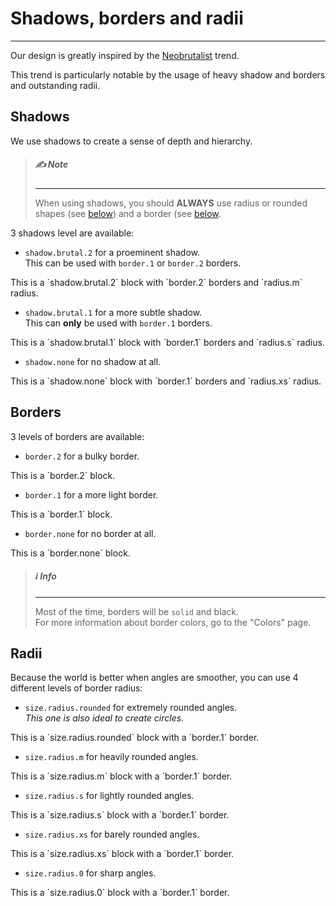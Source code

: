
<Meta title="Atoms/Shadows, borders and radii" />

# Shadows, borders and radii

---

Our design is greatly inspired by the
[Neobrutalist](https://bootcamp.uxdesign.cc/the-neubrutalism-or-neo-brutalism-ui-design-trend-641714825fed)
trend.

This trend is particularly notable by the usage of heavy shadow and borders
and outstanding radii.

## Shadows

We use shadows to create a sense of depth and hierarchy.

> ##### ✍️ Note
>
> ---
>
> When using shadows, you should **ALWAYS** use radius or rounded shapes (see
> [below](#Radii)) and a border (see [below](#borders).

3 shadows level are available:

- `shadow.brutal.2` for a proeminent shadow.  
  This can be used with `border.1` or `border.2` borders.

<div className="example-block radius-m shadow-brutal-2 border-2">
  This is a `shadow.brutal.2` block with `border.2` borders and `radius.m`
  radius.
</div>

- `shadow.brutal.1` for a more subtle shadow.  
  This can **only** be used with `border.1` borders.

<div className="example-block demo-border-1 radius-s shadow-brutal-1">
  This is a `shadow.brutal.1` block with `border.1` borders and `radius.s`
  radius.
</div>

- `shadow.none` for no shadow at all.

<div className="example-block demo-border-1 radius-xs">
  This is a `shadow.none` block with `border.1` borders and `radius.xs` radius.
</div>

## Borders

3 levels of borders are available:

- `border.2` for a bulky border.

<div className="example-block border-2">This is a `border.2` block.</div>

- `border.1` for a more light border.

<div className="example-block demo-border-1">This is a `border.1` block.</div>

- `border.none` for no border at all.

<div className="example-block">This is a `border.none` block.</div>

> ##### ℹ️ Info
>
> ---
>
> Most of the time, borders will be `solid` and black.  
> For more information about border colors, go to the "Colors" page.

## Radii

Because the world is better when angles are smoother, you can use 4 different
levels of border radius:

- `size.radius.rounded` for extremely rounded angles.  
  _This one is also ideal to create circles._

<div className="example-block demo-border-1 radius-rounded">
  This is a `size.radius.rounded` block with a `border.1` border.
</div>

- `size.radius.m` for heavily rounded angles.

<div className="example-block demo-border-1 radius-m">
  This is a `size.radius.m` block with a `border.1` border.
</div>

- `size.radius.s` for lightly rounded angles.

<div className="example-block demo-border-1 radius-s">
  This is a `size.radius.s` block with a `border.1` border.
</div>

- `size.radius.xs` for barely rounded angles.

<div className="example-block demo-border-1 radius-xs">
  This is a `size.radius.xs` block with a `border.1` border.
</div>

- `size.radius.0` for sharp angles.

<div className="example-block demo-border-1 radius-0">
  This is a `size.radius.0` block with a `border.1` border.
</div>
